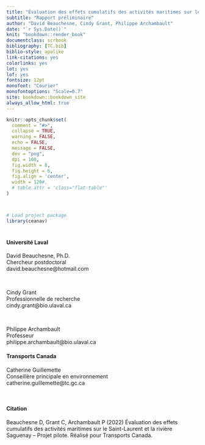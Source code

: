 ```yaml
---
title: "Évaluation des effets cumulatifs des activités maritimes sur le Saint-Laurent et la rivière Saguenay – Projet pilote"
subtitle: "Rapport préliminaire"
author: "David Beauchesne, Cindy Grant, Philippe Archambault"
date: "`r Sys.Date()`"
knit: "bookdown::render_book"
documentclass: scrbook
bibliography: [TC.bib]
biblio-style: apalike
link-citations: yes
colorlinks: yes
lot: yes
lof: yes
fontsize: 12pt
monofont: "Courier"
monofontoptions: "Scale=0.7"
site: bookdown::bookdown_site
always_allow_html: true
---
```


<!-- description: "TO WRITE"
url: 'https\://bookdown.org/yihui/bookdown/'
github-repo: rstudio/bookdown
cover-image: images/cover.jpg -->

<!--
suppressWarnings(bookdown::render_book("index.Rmd", "bookdown::gitbook"))
-->

<!--
<img src="https://img.shields.io/badge/Zone-Fluvial-brightgreen">
-->


```r
knitr::opts_chunk$set(
  comment = "#>",
  collapse = TRUE,
  warning = FALSE,
  echo = FALSE,
  message = FALSE,
  dev = "png",
  dpi = 108,
  fig.width = 8,
  fig.height = 6,
  fig.align = 'center',
  width = 120#,
  # table.attr = 'class="flat-table"'
)



# Load project package
library(ceanav)
```

# {-}

#### Université Laval {-}

David Beauchesne, Ph.D. <br/>
Chercheur postdoctoral<br/>
david.beauchesne@hotmail.com<br/>

<br/>

Cindy Grant<br/>
Professionnelle de recherche<br/>
cindy.grant@bio.ulaval.ca<br/>

<br/>

Philippe Archambault<br/>
Professeur<br/>
philippe.archambault@bio.ulaval.ca<br/>


#### Transports Canada {-}

Catherine Guillemette<br/>
Conseillère principale en environnement<br/>
catherine.guillemette@tc.gc.ca<br/>

<br/>


#### Citation {-}

Beauchesne D, Grant C, Archambault P (2022) Évaluation des effets cumulatifs des activités maritimes sur le Saint-Laurent et la rivière Saguenay – Projet pilote. Réalisé pour Transports Canada.

